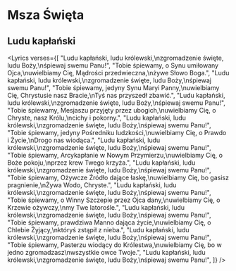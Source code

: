 
# Msza Święta

## Ludu kapłański

<Lyrics
  verses={[
    "Ludu kapłański, ludu królewski,\nzgromadzenie święte, ludu Boży,\nśpiewaj swemu Panu!",
    "Tobie śpiewamy, o Synu umiłowany Ojca,\nuwielbiamy Cię, Mądrości przedwieczna,\nżywe Słowo Boga.",
    "Ludu kapłański, ludu królewski,\nzgromadzenie święte, ludu Boży,\nśpiewaj swemu Panu!",
    "Tobie śpiewamy, jedyny Synu Maryi Panny,\nuwielbiamy Cię, Chrystusie nasz Bracie,\nTyś nas przyszedł zbawić.",
    "Ludu kapłański, ludu królewski,\nzgromadzenie święte, ludu Boży,\nśpiewaj swemu Panu!",
    "Tobie śpiewamy, Mesjaszu przyjęty przez ubogich,\nuwielbiamy Cię, o Chryste, nasz Królu,\ncichy i pokorny.",
    "Ludu kapłański, ludu królewski,\nzgromadzenie święte, ludu Boży,\nśpiewaj swemu Panu!",
    "Tobie śpiewamy, jedyny Pośredniku ludzkości,\nuwielbiamy Cię, o Prawdo i Życie,\nDrogo nas wiodąca.",
    "Ludu kapłański, ludu królewski,\nzgromadzenie święte, ludu Boży,\nśpiewaj swemu Panu!",
    "Tobie śpiewamy, Arcykapłanie w Nowym Przymierzu,\nuwielbiamy Cię, o Boże pokoju,\nprzez krew Twego krzyża.",
    "Ludu kapłański, ludu królewski,\nzgromadzenie święte, ludu Boży,\nśpiewaj swemu Panu!",
    "Tobie śpiewamy, Ożywcze Źródło dające łaskę,\nuwielbiamy Cię, bo gasisz pragnienie,\nŻywa Wodo, Chryste.",
    "Ludu kapłański, ludu królewski,\nzgromadzenie święte, ludu Boży,\nśpiewaj swemu Panu!",
    "Tobie śpiewamy, o Winny Szczepie przez Ojca dany,\nuwielbiamy Cię, o Krzewie ożywczy,\nmy Twe latorośle.",
    "Ludu kapłański, ludu królewski,\nzgromadzenie święte, ludu Boży,\nśpiewaj swemu Panu!",
    "Tobie śpiewamy, prawdziwa Manno dająca życie,\nuwielbiamy Cię, o Chlebie Żyjący,\nktóryś zstąpił z nieba.",
    "Ludu kapłański, ludu królewski,\nzgromadzenie święte, ludu Boży,\nśpiewaj swemu Panu!",
    "Tobie śpiewamy, Pasterzu wiodący do Królestwa,\nuwielbiamy Cię, bo w jedno zgromadzasz\nwszystkie owce Twoje.",
    "Ludu kapłański, ludu królewski,\nzgromadzenie święte, ludu Boży,\nśpiewaj swemu Panu!",
  ]}
/>
